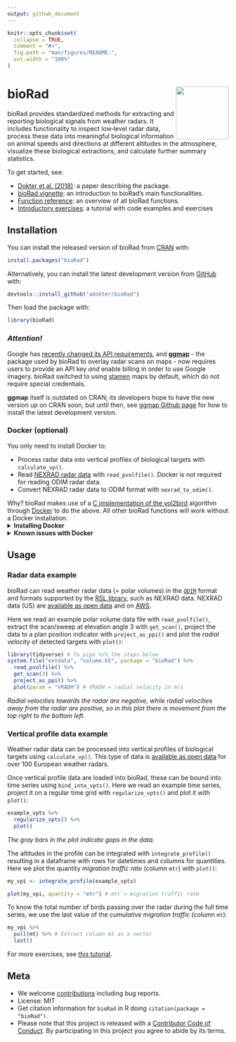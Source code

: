 ```yaml
---
output: github_document
---
```


<!-- README.md is generated from README.Rmd. Please edit that file and knit -->

```r
knitr::opts_chunk$set(
  collapse = TRUE,
  comment = "#>",
  fig.path = "man/figures/README-",
  out.width = "100%"
)
```

# bioRad <img src="man/figures/logo.png" align="right" alt="" width="120">

bioRad provides standardized methods for extracting and reporting biological signals from weather radars. It includes functionality to inspect low‐level radar data, process these data into meaningful biological information on animal speeds and directions at different altitudes in the atmosphere, visualize these biological extractions, and calculate further summary statistics.

To get started, see:

* [Dokter et al. (2018)](https://doi.org/10.1111/ecog.04028): a paper describing the package.
* [bioRad vignette](https://adokter.github.io/bioRad/articles/bioRad.html): an introduction to bioRad's main functionalities.
* [Function reference](https://adokter.github.io/bioRad/reference/index.html): an overview of all bioRad functions.
* [Introductory exercises](https://adokter.github.io/bioRad/articles/rad_aero_18.html): a tutorial with code examples and exercises

## Installation

You can install the released version of bioRad from [CRAN](https://CRAN.R-project.org) with:

```r
install.packages("bioRad")
```

Alternatively, you can install the latest development version from [GitHub](https://github.com/adokter/bioRad) with:

```r
devtools::install_github("adokter/bioRad")
```

Then load the package with:

```r
library(bioRad)
```

### _Attention!_ 

Google has [recently changed its API requirements](https://developers.google.com/maps/documentation/geocoding/usage-and-billing), and [**ggmap**](https://github.com/dkahle/ggmap) - the package used by bioRad to overlay radar scans on maps - now requires users to provide an API key _and_ enable billing in order to use Google imagery. bioRad switched to using [stamen](http://maps.stamen.com/) maps by default, which do not require special credentials.

**ggmap** itself is outdated on CRAN; its developers hope to have the new version up on CRAN soon, but until then, see [ggmap Github page](https://github.com/dkahle/ggmap/) for how to install the latest development version.

### Docker (optional)

You only need to install Docker to:

* Process radar data into vertical profiles of biological targets with `calculate_vp()`.
* Read [NEXRAD radar data](https://www.ncdc.noaa.gov/data-access/radar-data) with `read_pvolfile()`. Docker is not required for reading ODIM radar data.
* Convert NEXRAD radar data to ODIM format with `nexrad_to_odim()`.

Why? bioRad makes use of a [C implementation of the vol2bird](https://github.com/adokter/vol2bird) algorithm through [Docker](https://www.docker.com/) to do the above. All other bioRad functions will work without a Docker installation.
<details>
<summary><strong>Installing Docker</strong></summary>

1. Go to [Docker Desktop](https://www.docker.com/products/docker-desktop).
2. Download Docker for Windows or Mac (free login required) and follow the installation instructions. Note that Docker for Windows requires Microsoft Windows 10 Professional or Enterprise 64-bit: installing Docker _Toolbox_ for previous Windows versions will not work.
3. Open the Docker application. The Docker (whale) icon will appear in your menu or task bar and indicate if it is running correctly.
4. Make local drive(s) available for Docker containers:
    * On Windows: right click the Docker icon > `Settings` > `Shared drives` > Select the drive(s) where you will be processing radar files > Click `Apply`.
    * On Mac: click the Docker icon > `Preferences` > `File sharing` > Add the drive(s) where you will be processing radar files > Click `Apply & Restart`.
5. In R do `check_docker()`.
6. You can now use the bioRad functionality that requires Docker.
</details>

<details>
<summary><strong>Known issues with Docker</strong></summary>

1. Hyper-V / Virtualbox conflicts on Windows. Docker requires Hyper-V enabled, but Hyper-V can not run together with Virtualbox. To use Virtualbox you will need to disable Hyper-V, which also disables Docker, and requires a reboot of the system.
1. For firewall issues on Windows, see [this issue](https://github.com/adokter/bioRad/issues/128)

</details>

## Usage

### Radar data example

bioRad can read weather radar data (= polar volumes) in the [`ODIM`](http://eumetnet.eu/wp-content/uploads/2017/01/OPERA_hdf_description_2014.pdf) format and formats supported by the [RSL library](http://trmm-fc.gsfc.nasa.gov/trmm_gv/software/rsl/), such as NEXRAD data. NEXRAD data (US) are [available as open data](https://www.ncdc.noaa.gov/data-access/radar-data/nexrad) and on [AWS](https://registry.opendata.aws/noaa-nexrad/).

Here we read an example polar volume data file with `read_pvolfile()`, extract the scan/sweep at elevation angle 3 with `get_scan()`, project the data to a plan position indicator with `project_as_ppi()` and plot the _radial velocity_ of detected targets with `plot()`:

```r
library(tidyverse) # To pipe %>% the steps below
system.file("extdata", "volume.h5", package = "bioRad") %>%
  read_pvolfile() %>%
  get_scan(3) %>%
  project_as_ppi() %>%
  plot(param = "VRADH") # VRADH = radial velocity in m/s
```

_Radial velocities towards the radar are negative, while radial velocities away from the radar are positive, so in this plot there is movement from the top right to the bottom left._

### Vertical profile data example

Weather radar data can be processed into vertical profiles of biological targets using `calculate_vp()`. This type of data is [available as open data](https://enram.github.io/data-repository) for over 100 European weather radars.

Once vertical profile data are loaded into bioRad, these can be bound into time series using `bind_into_vpts()`. Here we read an example time series, project it on a regular time grid with `regularize_vpts()` and plot it with `plot()`:

```r
example_vpts %>%
  regularize_vpts() %>%
  plot()
```

_The gray bars in the plot indicate gaps in the data._

The altitudes in the profile can be integrated with `integrate_profile()` resulting in a dataframe with rows for datetimes and columns for quantities. Here we plot the quantity _migration traffic rate_ (column `mtr`) with `plot()`:

```r
my_vpi <- integrate_profile(example_vpts)

plot(my_vpi, quantity = "mtr") # mtr = migration traffic rate
```

To know the total number of birds passing over the radar during the full time series, we use the last value of the _cumulative migration traffic_ (column `mt`):

```r
my_vpi %>%
  pull(mt) %>% # Extract column mt as a vector
  last()
```

For more exercises, see [this tutorial](https://adokter.github.io/bioRad/articles/functionality_overview.html).

## Meta

* We welcome [contributions](.github/CONTRIBUTING.md) including bug reports.
* License: MIT
* Get citation information for `bioRad` in R doing `citation(package = "bioRad")`.
* Please note that this project is released with a [Contributor Code of Conduct](.github/CODE_OF_CONDUCT.md). By participating in this project you agree to abide by its terms.
